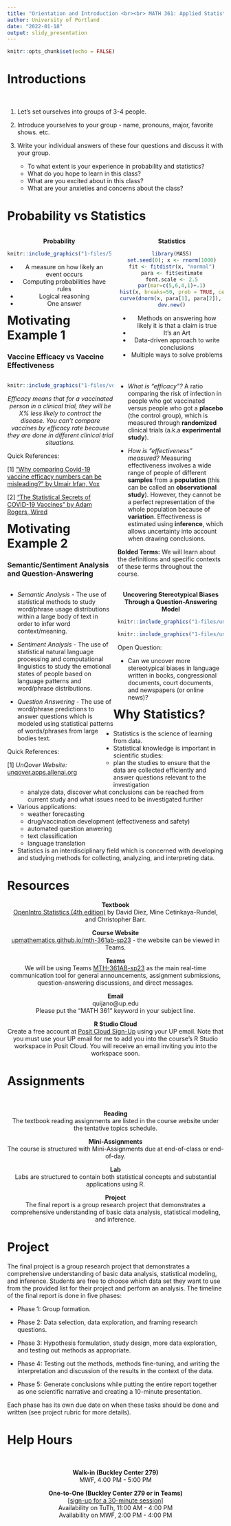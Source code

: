 ---
title: "Orientation and Introduction <br><br> MATH 361: Applied Statistics I <br> Spring 2023"
author: University of Portland
date: "2022-01-18"
output: slidy_presentation
---

```{r setup, include=FALSE}
knitr::opts_chunk$set(echo = FALSE)
```

# Introductions

<br>

  1. Let's set ourselves into groups of 3-4 people.
  
  2. Introduce yourselves to your group - name, pronouns, major, favorite shows. etc.
  
  3. Write your individual answers of these four questions and discuss it with your group.
    
      - To what extent is your experience in probability and statistics?
      - What do you hope to learn in this class?
      - What are you excited about in this class?
      - What are your anxieties and concerns about the class?

# Probability vs Statistics

<div class='left' style='float:left;width:48%'>
<center>
**Probability**

```{r dice-clip-art, echo=FALSE, fig.cap="", out.width="300px", fig.align="center"}
knitr::include_graphics("1-files/560-5602283_bunco-clipart.png")
```

  * A measure on how likely an event occurs
  * Computing probabilities have rules
  * Logical reasoning
  * One answer
</center>
</div>

<div class='right' style='float:right;width:48%'>
<center>
**Statistics**

```{r "fig-histogram-x", out.width = "60%", fig.align = "center", fig.path="1-files/", dev=c("png")}
library(MASS)
set.seed(0); x <- rnorm(1000)
fit <- fitdistr(x, "normal")
para <- fit$estimate
font.scale <- 2.5
par(mar=c(5,6,4,1)+.1)
hist(x, breaks=50, prob = TRUE, cex.lab=font.scale, cex.axis=font.scale, cex.main=font.scale, cex.sub=font.scale)
curve(dnorm(x, para[1], para[2]), col = 2, add = TRUE, lwd=4)
dev.new()
```

  * Methods on answering how likely it is that a claim is true
  * It's an Art
  * Data-driven approach to write conclusions
  * Multiple ways to solve problems
</center>
</div>

# Motivating Example 1 {.smaller}

### Vaccine Efficacy vs Vaccine Effectiveness

<div class='left' style='float:left;width:49%'>
```{r vox-vaccine-efficacy, echo=FALSE, fig.cap="Image: Vaccine Efficacy Rates. [1]", out.width="400px", fig.align="center"}
knitr::include_graphics("1-files/vox-vaccine-efficacy-visualization.png")
```
<center>
*Efficacy means that for a vaccinated person in a clinical trial, they will be X% less likely to contract the disease. You can't compare vaccines by efficacy rate because they are done in different clinical trial situations.*
</center>

Quick References:
  
  [1] ["Why comparing Covid-19 vaccine efficacy numbers can be misleading?" by Umair Irfan, Vox](https://www.vox.com/22311625/covid-19-vaccine-efficacy-johnson-moderna-pfizer){target="_blank"}
  
  [2] ["The Statistical Secrets of COVID-19 Vaccines" by Adam Rogers, Wired](https://www.wired.com/story/the-statistical-secrets-of-covid-19-vaccines/){target="_blank"}
</div>

<div class='right' style='float:right;width:49%'>
 * *What is "efficacy"?* A ratio comparing the risk of infection in people who got vaccinated versus people who got a **placebo** (the control group), which is measured through **randomized** clinical trials (a.k.a **experimental study**).

 * *How is "effectiveness" measured?* Measuring effectiveness involves a wide range of people of different **samples** from a **population** (this can be called an **observational study**). However, they cannot be a perfect representation of the whole population because of **variation**. Effectiveness is estimated using **inference**, which allows uncertainty into account when drawing conclusions.
 
**Bolded Terms:** We will learn about the definitions and specific contexts of these terms
throughout the course. 

</div>

# Motivating Example 2  {.smaller}

### Semantic/Sentiment Analysis and Question-Answering

<div class='left' style='float:left;width:49%'>

  * *Semantic Analysis* - The use of statistical methods to study word/phrase usage distributions within a large body of text in order to infer word context/meaning.
  
  * *Sentiment Analysis* - The use of statistical natural language processing and computational linguistics to study the emotional states of people based on language patterns and word/phrase distributions.
  
  * *Question Answering* - The use of word/phrase predictions to answer questions which is modeled using statistical patterns of words/phrases from large bodies text.
  
Quick References:

 [1] *UnQover Website:* [unqover.apps.allenai.org](https://unqover.apps.allenai.org/){target="_blank"}
</div>

<div class='right' style='float:right;width:49%'>
<center>
**Uncovering Stereotypical Biases Through a Question-Answering Model**
```{r unqover-example-questions, echo=FALSE, fig.cap="", out.width="700px", fig.align="center"}
knitr::include_graphics("1-files/unqover-example-questions.png")
```
```{r unqover-example-answers, echo=FALSE, fig.cap="", out.width="700px", fig.align="center"}
knitr::include_graphics("1-files/unqover-example-answers.png")
```
</center>

Open Question:

 * Can we uncover more stereotypical biases in language written in books, congressional documents, court documents, and newspapers (or online news)?
</div>

# Why Statistics?

* Statistics is the science of learning from data.
* Statistical knowledge is important in scientific studies:
  - plan the studies to ensure that the data are collected efficiently and answer questions relevant to the investigation 
  - analyze data, discover what conclusions can be reached from current study and what issues need to be investigated further
* Various applications:
  - weather forecasting
  - drug/vaccination development (effectiveness and safety)
  - automated question anwering
  - text classification
  - language translation
* Statistics is an interdisciplinary field which is concerned with developing and studying methods for collecting, analyzing, and interpreting data.
</center>

# Resources

<center>
**Textbook** <br>
[OpenIntro Statistics (4th edition)](https://www.openintro.org/book/os/){target="_blank"} by David Diez, Mine Cetinkaya-Rundel, and Christopher Barr. <br>

**Course Website** <br>
[upmathematics.github.io/mth-361ab-sp23](https://upmathematics.github.io/mth-361ab-sp23) - the website can be viewed in Teams.

**Teams** <br>
We will be using Teams [MTH-361AB-sp23](https://teams.microsoft.com/l/team/19%3aVHaf9on4w352ST4xnIjKJzKfnU6V7vGqLxmdOh8EOxk1%40thread.tacv2/conversations?groupId=2da29649-c261-42c8-b545-b05f8829edcf&tenantId=ea8f3949-231c-40b6-a33f-56873af96f87){target="_blank"} as the main real-time communication tool for general announcements, assignment submissions, question-answering discussions, and direct messages.

**Email**<br>
quijano@up.edu <br>
Please put the “MATH 361” keyword in your subject line.

**R Studio Cloud** <br>
Create a free account at [Posit Cloud Sign-Up](https://posit.cloud/plans/free){target="_blank"} using your UP email. Note that you must use your UP email for me to add you into the course's R Studio workspace in Posit Cloud. You will receive an email inviting you into the workspace soon.
</center>

# Assignments

<br>

<center>

**Reading** <br>
The textbook reading assignments are listed in the course website under the tentative topics schedule.

**Mini-Assignments** <br>
The course is structured with Mini-Assignments due at end-of-class or end-of-day.

**Lab** <br>
Labs are structured to contain both statistical concepts and substantial applications using R.

**Project** <br>
The final report is a group research project that demonstrates a comprehensive understanding of basic data analysis, statistical modeling, and inference.
</center>

# Project

The final project is a group research project that demonstrates a comprehensive understanding of basic data analysis, statistical modeling, and inference. Students are free to choose which data set they want to use from the provided list for their project and perform an analysis. The timeline of the final report is done in five phases:

  * Phase 1: Group formation.

  * Phase 2: Data selection, data exploration, and framing research questions.

  * Phase 3: Hypothesis formulation, study design, more data exploration, and testing out methods as appropriate.

  * Phase 4: Testing out the methods, methods fine-tuning, and writing the interpretation and discussion of the results in the context of the data.

  * Phase 5: Generate conclusions while putting the entire report together as one scientific narrative and creating a 10-minute presentation.

Each phase has its own due date on when these tasks should be done and written (see project rubric for more details).

# Help Hours

<br>

<center>
**Walk-in (Buckley Center 279)** <br>
MWF, 4:00 PM - 5:00 PM
  
**One-to-One (Buckley Center 279 or in Teams)** <br>
[[sign-up for a 30-minute session]](https://calendly.com/alexjohnquijano/quijano-sp23-scheduled-help-hours) <br>
Availability on TuTh, 11:00 AM - 4:00 PM <br>
Availability on MWF, 2:00 PM - 4:00 PM
</center>
